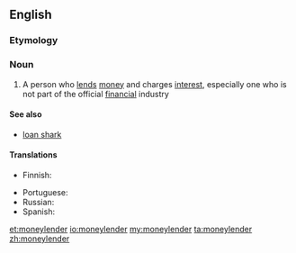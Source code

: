 ==English==

===Etymology===
{{compound|money|lender}}

===Noun===
{{en-noun}}

# A person who [[lend]]s [[money]] and charges [[interest]], especially one who is not part of the official [[financial]] industry

====See also====
* [[loan shark]]

====Translations====
{{trans-top|person who lends money}}
* Finnish: {{t|fi|rahanlainaaja}}
{{trans-mid}}
* Portuguese: {{t+|pt|agiota|c}}
* Russian: {{t|ru|ростовщик|m|sc=Cyrl|tr=rostovščík|alt=ростовщи́к}}
* Spanish: {{t|es|prestamista|m|f}}
{{trans-bottom}}

[[et:moneylender]]
[[io:moneylender]]
[[my:moneylender]]
[[ta:moneylender]]
[[zh:moneylender]]